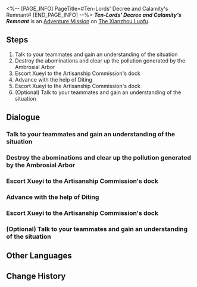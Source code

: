 <%-- [PAGE_INFO]
PageTitle=#Ten-Lords' Decree and Calamity's Remnant#
[END_PAGE_INFO] --%>
{{Stub|Dialogue.}}
{{Mission Infobox
|id            = 2020317
|title         = 
|image         = <!--Mission Ten-Lords' Decree and Calamity's Remnant.png-->
|type          = Adventure
|event_name    = 
|chapter       = 
|requirements  = 
|summary       = <!--official mission summary from Fate's Atlas-->
|characters    = Dan Heng; Diting; Luocha; Luocha and Dan Heng; Master Gongshu; Sushang; Trailblazer; Xueyi
|startLocation = [[The Xianzhou Luofu]] - [[<!--starting area-->]]
|world         = The Xianzhou Luofu
|area          = <!--starting area-->
|prev          = 
|next          = 
|exp           = 
|credits       = 
|stellarJade   = 
|other         = 
}}
'''''Ten-Lords' Decree and Calamity's Remnant''''' is an [[Adventure Mission]] on [[The Xianzhou Luofu]].

==Steps==
# Talk to your teammates and gain an understanding of the situation
# Destroy the abominations and clear up the pollution generated by the Ambrosial Arbor
# Escort Xueyi to the Artisanship Commission's dock
# Advance with the help of Diting
# Escort Xueyi to the Artisanship Commission's dock
# (Optional) Talk to your teammates and gain an understanding of the situation

<!--
==Gameplay Notes==

--><!--
==Trial Character==

-->
==Dialogue==
{{Stub Dialogue}}
===Talk to your teammates and gain an understanding of the situation===
{{Mission Description|type=adventure|location=<!--to be added-->|With starskiff navigation, an error of mere millidegrees can result in misnavigation by lightyears. Thanks to Sushang's guidance and protection, Luocha and you arrived at the plagued Artisanship Commission due to the rebirth of Ambrosial Arbor and saved the young judge, Xueyi.<br />Xueyi requested you to escort her away from the place. Talk to your friends and see what they plan to do.}}
{{Dialogue Start}}
:{{tx}}
{{Dialogue End}}

===Destroy the abominations and clear up the pollution generated by the Ambrosial Arbor===
{{Mission Description|type=adventure|location=<!--to be added-->|update|The Judge of the Ten-Lords Commission requested you to escort her to the Starskiff Jetty, with overgrown Ambrosial Arbor Vines and uncontrolled mara-struck individuals and abominations along the way... It is nearly impossible for the journey there to be smooth sailing.}}
{{Dialogue Start}}
:{{tx}}
{{Dialogue End}}

===Escort Xueyi to the Artisanship Commission's dock===
{{Dialogue Start}}
:{{tx}}
{{Dialogue End}}

===Advance with the help of Diting===
{{Dialogue Start}}
:{{tx}}
{{Dialogue End}}

===Escort Xueyi to the Artisanship Commission's dock===
{{Dialogue Start}}
:{{tx}}
{{Dialogue End}}

===(Optional) Talk to your teammates and gain an understanding of the situation===
{{Mission Description|type=adventure|location=<!--to be added-->|update|With starskiff navigation, an error of mere millidegrees can result in misnavigation by lightyears. Thanks to Sushang's guidance and protection, Luocha and you arrived at the plagued Artisanship Commission due to the rebirth of Ambrosial Arbor and saved the young judge, Xueyi.<br />Xueyi requested you to escort her away from the place. Talk to your friends and see what they plan to do.}}
{{Dialogue Start}}
:{{tx}}
{{Dialogue End}}

==Other Languages==
{{Other Languages
|en   = Ten-Lords' Decree and Calamity's Remnant
|zhs  = 十王敕命，劫余同行
|zht  = 十王敕命，劫餘同行
|ja   = 十王の勅命、災後の同行
|ko   = 시왕이 명령하자 재난이 따른다
|es   = El decreto de los Diez Líderes y la continuación de la calamidad
|fr   = Le décret des dix seigneurs et ce qu'il reste de la calamité
|ru   = Командование десяти владык, бедственное шествие
|th   = คำสั่งจาก Ten-Lords มาพร้อมกับภัยพิบัติ
|vi   = Sắc Lệnh Thập Vương, Đồng Hành Sau Tai Họa
|de   = Kommando der Zehn Fürsten, ein Marsch mit Unheil
|id   = Komando Ten-Lords, Beriringan dengan Bencana
|pt   = Decreto dos Dez Senhores e Remanescente da Calamidade
}}

==Change History==
{{Change History|1.0}}
